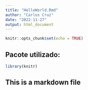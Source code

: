```yaml
---
title: "HelloWorld.Rmd"
author: "Carlos Cruz"
date: "2022-11-27"
output: html_document
---
```


```r
knitr::opts_chunk$set(echo = TRUE)
```

## Pacote utilizado:
```r
library(knitr)
```

## This is a markdown file


